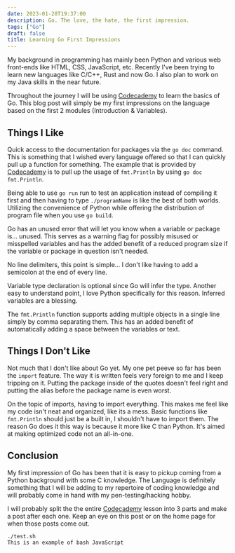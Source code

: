 ```yaml
---
date: 2023-01-28T19:37:00
description: Go. The love, the hate, the first impression.
tags: ["Go"]
draft: false
title: Learning Go First Impressions
---
```


My background in programming has mainly been Python and various web front-ends like HTML, CSS, JavaScript, etc. Recently I've been trying to learn new languages like C/C++, Rust and now Go. I also plan to work on my Java skills in the near future.

Throughout the journey I will be using [Codecademy](https://www.codecademy.com) to learn the basics of Go. This blog post will simply be my first impressions on the language based on the first 2 modules (Introduction & Variables).

## Things I Like

Quick access to the documentation for packages via the `go doc` command. This is something that I wished every language offered so that I can quickly pull up a function for something. The example that is provided by [Codecademy](https://www.codecademy.com) is to pull up the usage of `fmt.Println` by using `go doc fmt.Println`.

Being able to use `go run` run to test an application instead of compiling it first and then having to type `./programName` is like the best of both worlds. Utilizing the convenience of Python while offering the distribution of program file when you use `go build`.

Go has an unused error that will let you know when a variable or package is... unused. This serves as a warning flag for possibly misused or misspelled variables and has the added benefit of a reduced program size if the variable or package in question isn't needed. 

No line delimiters, this point is simple... I don't like having to add a semicolon at the end of every line.

Variable type declaration is optional since Go will infer the type. Another easy to understand point, I love Python specifically for this reason. Inferred variables are a blessing.

The `fmt.Println` function supports adding multiple objects in a single line simply by comma separating them. This has an added benefit of automatically adding a space between the variables or text.

## Things I Don't Like

Not much that I don't like about Go yet. My one pet peeve so far has been the `import` feature. The way it is written feels very foreign to me and I keep tripping on it. Putting the package inside of the quotes doesn't feel right and putting the alias before the package name is even worst.

On the topic of imports, having to import everything. This makes me feel like my code isn't neat and organized, like its a mess. Basic functions like `fmt.Println` should just be a built in, I shouldn't have to import them. The reason Go does it this way is because it more like C than Python. It's aimed at making optimized code not an all-in-one.

## Conclusion

My first impression of Go has been that it is easy to pickup coming from a Python background with some C knowledge. The Language is definitely something that I will be adding to my repertoire of coding knowledge and will probably come in hand with my pen-testing/hacking hobby.

I will probably split the the entire [Codecademy](https://www.codecademy.com) lesson into 3 parts and make a post after each one. Keep an eye on this post or on the home page for when those posts come out.

```bash
./test.sh
This is an example of bash JavaScript
```